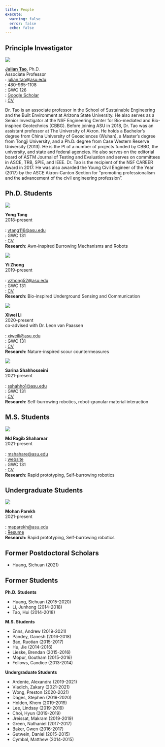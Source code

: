 ```yaml
---
title: People
execute:
  warning: false
  error: false
  echo: false
---
```


## Principle Investigator

::: {layout="[50, 50]"}

![](./img/Julian.jpg){.rounded-circle}

**[Julian Tao](https://isearch.asu.edu/profile/3333500)**, Ph.D.\
Associate Professor\
[]{.bi .bi-envelope-fill}: <julian.tao@asu.edu>\
[]{.bi .bi-telephone-fill}: 480-965-1108\
[]{.bi .bi-geo-alt-fill}: GWC 126\
[]{.ai .ai-google-scholar .ai-lg}: [Google Scholar](https://scholar.google.com/citations?hl=en&user=Dq4lhi4AAAAJ&view_op=list_works)\
[]{.bi .bi-file-earmark-pdf-fill}: [CV](./resources/JTaoCV202112.pdf)

:::

Dr. Tao is an associate professor in the School of Sustainable Engineering and the Built Environment at Arizona State University. He also serves as a Senior Investigator at the NSF Engineering Center for Bio-mediated and Bio-inspired Geotechnics (CBBG). Before joining ASU in 2018, Dr. Tao was an assistant professor at The University of Akron. He holds a Bachelor’s degree from China University of Geosciences (Wuhan), a Master’s degree from Tongji University, and a Ph.D. degree from Case Western Reserve University (2013). He is the PI of a number of projects funded by CBBG, the university, and state and federal agencies. He also serves on the editorial board of ASTM Journal of Testing and Evaluation and serves on committees in ASCE, TRB, SPIE, and IEEE. Dr. Tao is the recipient of the NSF CAREER Award in 2017. He was also awarded the Young Civil Engineer of the Year (2017) by the ASCE Akron-Canton Section for “promoting professionalism and the advancement of the civil engineering profession”.

## Ph.D. Students

::: {layout="[30, 70]"}
![](img/yong.png){.rounded-circle}

**Yong Tang**\
2018-present\
<br>
[]{.bi .bi-envelope-fill}: <ytang116@asu.edu>\
[]{.bi .bi-geo-alt-fill}: GWC 131\
[]{.bi .bi-file-earmark-pdf-fill}: [CV](./resources/Tang-CV.pdf)\
**Research:** Awn-inspired Burrowing Mechanisms and Robots
:::

::: {layout="[30, 70]"}
![](img/yi.png){.rounded-circle}

**Yi Zhong**\
2019-present\
<br>
[]{.bi .bi-envelope-fill}: <yzhong52@asu.edu>\
[]{.bi .bi-geo-alt-fill}: GWC 131\
[]{.bi .bi-file-earmark-pdf-fill}: [CV](./resources/Zhong_CV-Mar_2022.pdf)\
**Research:** Bio-inspired Underground Sensing and Communication
:::

::: {layout="[30, 70]"}

![](./img/Xiwei.jpg){.rounded-circle}

**Xiwei Li**\
2020-present\
co-advised with Dr. Leon van Paassen\
<br>
[]{.bi .bi-envelope-fill}: <xiweili@asu.edu>\
[]{.bi .bi-geo-alt-fill}: GWC 131\
[]{.bi .bi-file-earmark-pdf-fill}: [CV](./resources/Xiwei- CV.pdf)\
**Research:** Nature-inspired scour countermeasures 
:::

::: {layout="[30, 70]"}
![](img/sarina.png){.rounded-circle}

**Sarina Shahhosseini**\
2021-present\
<br>
[]{.bi .bi-envelope-fill}: <sshahho1@asu.edu>\
[]{.bi .bi-geo-alt-fill}: GWC 131\
[]{.bi .bi-file-earmark-pdf-fill}: [CV](./resources/Sarina_Shahhosseini_CV.pdf)\
**Research:** Self-burrowing robotics, robot--granular material interaction 
:::

## M.S. Students

::: {layout="[30, 70]"}
![](./img/Ragib.JPG){.rounded-circle}

**Md Ragib Shaharear**\
2021-present\
<br>
[]{.bi .bi-envelope-fill}: <mshahare@asu.edu>\
[]{.bi .bi-link-45deg}: [website](https://ragibeee.weebly.com/)\
[]{.bi .bi-geo-alt-fill}: GWC 131\
[]{.bi .bi-file-earmark-pdf-fill}: [CV](./resources/Ragib-resume.pdf)\
**Research:** Rapid prototyping, Self-burrowing robotics
:::

## Undergraduate Students

::: {layout="[30, 70]"}
![](./img/Mohan.JPG){.rounded-circle}

**Mohan Parekh**\
2021-present\
<br>
[]{.bi .bi-envelope-fill}: <maparekh@asu.edu>\
[]{.bi .bi-file-earmark-pdf-fill}: [Resume](./resources/MohanParekh_Resume.pdf)\
**Research:** Rapid prototyping, Self-burrowing robotics
:::

## Former Postdoctoral Scholars

* Huang, Sichuan (2021)

## Former Students


::: {layout-ncol=3}

::: {}
**Ph.D. Students**

* Huang, Sichuan (2015-2020)
* Li, Junhong (2014-2018)
* Tao, Hui (2014-2018)
:::

::: {}
**M.S. Students**

* Enns, Andrew (2019-2021)
* Pandey, Ganesh (2016-2018)
* Bao, Ruotian (2015-2017)
* Hu, Jie (2014-2016)
* Lieske, Brendan (2015-2016)
* Mopur, Goutham (2015-2016)
* Fellows, Candice (2013-2014)
:::

::: {}
**Undergraduate Students**

* Ardente, Alexandra (2019-2021)
* Vladich, Zakary (2021-2021)
* Wong, Preston (2020-2021)
* Dages, Stephen (2019-2020)
* Holden, Khem (2019-2019)
* Lee, Lindsay (2019-2019)
* Choi, Hyun (2019-2019)
* Jreissat, Makram (2019-2019)
* Green, Nathaniel (2017-2017)
* Baker, Gwen (2016-2017)
* Gutwein, Daniel (2015-2015)
* Cymbal, Matthew (2014-2015)
:::
:::
